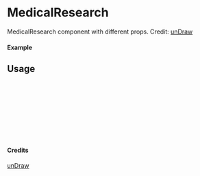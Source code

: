 
<Meta of={MedicalResearch} title="unDraw/MedicalResearch" />

# MedicalResearch

MedicalResearch component with different props.
Credit: [unDraw](https://undraw.co/illustrations)

#### Example

<Canvas of={MedicalResearch.Primary} />

## Usage

```ts
import { MedicalResearch } from "yadl-ui";

const Example = () => {
  return (
      <MedicalResearch />
  );
};

export default Example;
```

#### Credits
[unDraw](https://undraw.co/illustrations)
